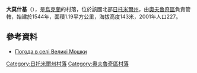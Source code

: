 {{coord|51|15|42|N|28|52|3|E|scale:30000|display=title}}

'''大莫什基'''（{{lang-uk|Великі Мошки}}），是[[烏克蘭|烏克蘭]]的村落，位於該國北部[[日托米爾州|日托米爾州]]，由[[奧夫魯奇區|奧夫魯奇區]]負責管轄，始建於1544年，面積1.19平方公里，海拔高度143米，2001年人口227。

==參考資料==
* [http://weather.in.ua/ua/zhitomirskaja/2986 Погода в селі Великі Мошки]{{Wayback|url=http://weather.in.ua/ua/zhitomirskaja/2986 |date=20111219160659 }}

{{DEFAULTSORT:Великі Мошки}}
[[Category:日托米爾州村落|Category:日托米爾州村落]]
[[Category:奧夫魯奇區村落|Category:奧夫魯奇區村落]]


{{Zhytomyr-geo-stub}}
